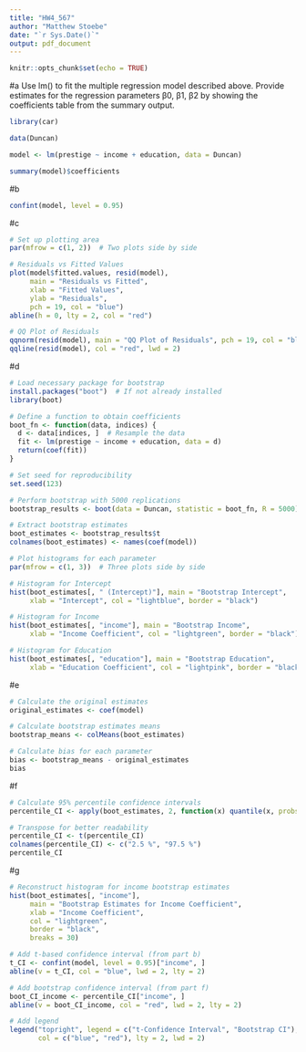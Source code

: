 ```yaml
---
title: "HW4_567"
author: "Matthew Stoebe"
date: "`r Sys.Date()`"
output: pdf_document
---
```


```r
knitr::opts_chunk$set(echo = TRUE)
```


#a
Use lm() to fit the multiple regression model described above. Provide estimates for
the regression parameters β0, β1, β2 by showing the coefficients table from the summary
output.

```r
library(car)

data(Duncan)

model <- lm(prestige ~ income + education, data = Duncan)

summary(model)$coefficients

```
#b
```r
confint(model, level = 0.95)

```


#c
```r
# Set up plotting area
par(mfrow = c(1, 2))  # Two plots side by side

# Residuals vs Fitted Values
plot(model$fitted.values, resid(model),
     main = "Residuals vs Fitted",
     xlab = "Fitted Values",
     ylab = "Residuals",
     pch = 19, col = "blue")
abline(h = 0, lty = 2, col = "red")

# QQ Plot of Residuals
qqnorm(resid(model), main = "QQ Plot of Residuals", pch = 19, col = "blue")
qqline(resid(model), col = "red", lwd = 2)

```


#d
```r
# Load necessary package for bootstrap
install.packages("boot")  # If not already installed
library(boot)

# Define a function to obtain coefficients
boot_fn <- function(data, indices) {
  d <- data[indices, ]  # Resample the data
  fit <- lm(prestige ~ income + education, data = d)
  return(coef(fit))
}

# Set seed for reproducibility
set.seed(123)

# Perform bootstrap with 5000 replications
bootstrap_results <- boot(data = Duncan, statistic = boot_fn, R = 5000)

# Extract bootstrap estimates
boot_estimates <- bootstrap_results$t
colnames(boot_estimates) <- names(coef(model))

# Plot histograms for each parameter
par(mfrow = c(1, 3))  # Three plots side by side

# Histogram for Intercept
hist(boot_estimates[, " (Intercept)"], main = "Bootstrap Intercept",
     xlab = "Intercept", col = "lightblue", border = "black")

# Histogram for Income
hist(boot_estimates[, "income"], main = "Bootstrap Income",
     xlab = "Income Coefficient", col = "lightgreen", border = "black")

# Histogram for Education
hist(boot_estimates[, "education"], main = "Bootstrap Education",
     xlab = "Education Coefficient", col = "lightpink", border = "black")

```


#e
```r
# Calculate the original estimates
original_estimates <- coef(model)

# Calculate bootstrap estimates means
bootstrap_means <- colMeans(boot_estimates)

# Calculate bias for each parameter
bias <- bootstrap_means - original_estimates
bias

```

#f
```r
# Calculate 95% percentile confidence intervals
percentile_CI <- apply(boot_estimates, 2, function(x) quantile(x, probs = c(0.025, 0.975)))

# Transpose for better readability
percentile_CI <- t(percentile_CI)
colnames(percentile_CI) <- c("2.5 %", "97.5 %")
percentile_CI

```


#g
```r
# Reconstruct histogram for income bootstrap estimates
hist(boot_estimates[, "income"], 
     main = "Bootstrap Estimates for Income Coefficient",
     xlab = "Income Coefficient", 
     col = "lightgreen", 
     border = "black", 
     breaks = 30)

# Add t-based confidence interval (from part b)
t_CI <- confint(model, level = 0.95)["income", ]
abline(v = t_CI, col = "blue", lwd = 2, lty = 2)

# Add bootstrap confidence interval (from part f)
boot_CI_income <- percentile_CI["income", ]
abline(v = boot_CI_income, col = "red", lwd = 2, lty = 2)

# Add legend
legend("topright", legend = c("t-Confidence Interval", "Bootstrap CI"),
       col = c("blue", "red"), lty = 2, lwd = 2)

```


